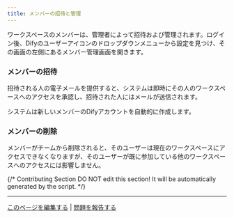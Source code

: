 ```yaml
---
title: メンバーの招待と管理
---
```


ワークスペースのメンバーは、管理者によって招待および管理されます。ログイン後、Difyのユーザーアイコンのドロップダウンメニューから設定を見つけ、その画面の左側にあるメンバー管理画面を開きます。

### メンバーの招待

招待される人の電子メールを提供すると、システムは即時にその人のワークスペースへのアクセスを承認し、招待された人にはメールが送信されます。

システムは新しいメンバーのDifyアカウントを自動的に作成します。

### メンバーの削除

メンバーがチームから削除されると、そのユーザーは現在のワークスペースにアクセスできなくなりますが、そのユーザーが既に参加している他のワークスペースへのアクセスには影響しません。

{/*
Contributing Section
DO NOT edit this section!
It will be automatically generated by the script.
*/}

---

[このページを編集する](https://github.com/langgenius/dify-docs/edit/main/ja-jp/guides/workspace/invite-and-manage-members.mdx) | [問題を報告する](https://github.com/langgenius/dify-docs/issues/new?template=docs.yml)

